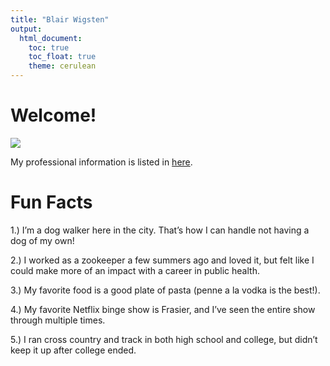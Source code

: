 ```yaml
---
title: "Blair Wigsten"
output: 
  html_document:
    toc: true
    toc_float: true
    theme: cerulean
---
```


# Welcome! 

![](images/Blair.png)

My professional information is listed in [here](about.html). 

# Fun Facts
1.) I'm a dog walker here in the city. That's how I can handle not having a dog of my own!

2.) I worked as a zookeeper a few summers ago and loved it, but felt like I could make more of an impact with a career in public health.

3.) My favorite food is a good plate of pasta (penne a la vodka is the best!).

4.) My favorite Netflix binge show is Frasier, and I've seen the entire show through multiple times. 

5.) I ran cross country and track in both high school and college, but didn't keep it up after college ended. 





